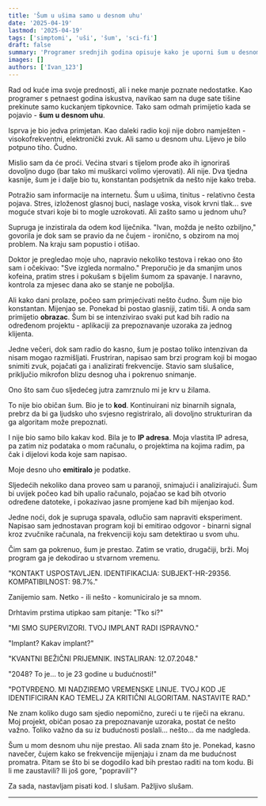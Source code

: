 ```yaml
---
title: 'Šum u ušima samo u desnom uhu'
date: '2025-04-19'
lastmod: '2025-04-19'
tags: ['simptomi', 'uši', 'šum', 'sci-fi']
draft: false
summary: 'Programer srednjih godina opisuje kako je uporni šum u desnom uhu doveo do zapanjujućeg otkrića o prirodi stvarnosti.'
images: []
authors: ['Ivan_123']
---
```


Rad od kuće ima svoje prednosti, ali i neke manje poznate nedostatke. Kao programer s petnaest godina iskustva, navikao sam na duge sate tišine prekinute samo kuckanjem tipkovnice. Tako sam odmah primijetio kada se pojavio - **šum u desnom uhu**.

Isprva je bio jedva primjetan. Kao daleki radio koji nije dobro namješten - visokofrekventni, elektronički zvuk. Ali samo u desnom uhu. Lijevo je bilo potpuno tiho. Čudno.

Mislio sam da će proći. Većina stvari s tijelom prođe ako ih ignoriraš dovoljno dugo (bar tako mi muškarci volimo vjerovati). Ali nije. Dva tjedna kasnije, šum je i dalje bio tu, konstantan podsjetnik da nešto nije kako treba.

Potražio sam informacije na internetu. Šum u ušima, tinitus - relativno česta pojava. Stres, izloženost glasnoj buci, naslage voska, visok krvni tlak... sve moguće stvari koje bi to mogle uzrokovati. Ali zašto samo u jednom uhu?

Supruga je inzistirala da odem kod liječnika. "Ivan, možda je nešto ozbiljno," govorila je dok sam se pravio da ne čujem - ironično, s obzirom na moj problem. Na kraju sam popustio i otišao.

Doktor je pregledao moje uho, napravio nekoliko testova i rekao ono što sam i očekivao: "Sve izgleda normalno." Preporučio je da smanjim unos kofeina, pratim stres i pokušam s bijelim šumom za spavanje. I naravno, kontrola za mjesec dana ako se stanje ne poboljša.

Ali kako dani prolaze, počeo sam primjećivati nešto čudno. Šum nije bio konstantan. Mijenjao se. Ponekad bi postao glasniji, zatim tiši. A onda sam primijetio **obrazac**. Šum bi se intenzivirao svaki put kad bih radio na određenom projektu - aplikaciji za prepoznavanje uzoraka za jednog klijenta.

Jedne večeri, dok sam radio do kasno, šum je postao toliko intenzivan da nisam mogao razmišljati. Frustriran, napisao sam brzi program koji bi mogao snimiti zvuk, pojačati ga i analizirati frekvencije. Stavio sam slušalice, priključio mikrofon blizu desnog uha i pokrenuo snimanje.

Ono što sam čuo sljedećeg jutra zamrznulo mi je krv u žilama.

To nije bio običan šum. Bio je to **kod**. Kontinuirani niz binarnih signala, prebrz da bi ga ljudsko uho svjesno registriralo, ali dovoljno strukturiran da ga algoritam može prepoznati.

I nije bio samo bilo kakav kod. Bila je to **IP adresa**. Moja vlastita IP adresa, pa zatim niz podataka o mom računalu, o projektima na kojima radim, pa čak i dijelovi koda koje sam napisao.

Moje desno uho **emitiralo** je podatke.

Sljedećih nekoliko dana proveo sam u paranoji, snimajući i analizirajući. Šum bi uvijek počeo kad bih upalio računalo, pojačao se kad bih otvorio određene datoteke, i pokazivao jasne promjene kad bih mijenjao kod.

Jedne noći, dok je supruga spavala, odlučio sam napraviti eksperiment. Napisao sam jednostavan program koji bi emitirao odgovor - binarni signal kroz zvučnike računala, na frekvenciji koju sam detektirao u svom uhu.

Čim sam ga pokrenuo, šum je prestao. Zatim se vratio, drugačiji, brži. Moj program ga je dekodirao u stvarnom vremenu.

"KONTAKT USPOSTAVLJEN. IDENTIFIKACIJA: SUBJEKT-HR-29356. KOMPATIBILNOST: 98.7%."

Zanijemio sam. Netko - ili nešto - komuniciralo je sa mnom.

Drhtavim prstima utipkao sam pitanje: "Tko si?"

"MI SMO SUPERVIZORI. TVOJ IMPLANT RADI ISPRAVNO."

"Implant? Kakav implant?"

"KVANTNI BEŽIČNI PRIJEMNIK. INSTALIRAN: 12.07.2048."

"2048? To je... to je 23 godine u budućnosti!"

"POTVRĐENO. MI NADZIREMO VREMENSKE LINIJE. TVOJ KOD JE IDENTIFICIRAN KAO TEMELJ ZA KRITIČNI ALGORITAM. NASTAVITE RAD."

Ne znam koliko dugo sam sjedio nepomično, zureći u te riječi na ekranu. Moj projekt, običan posao za prepoznavanje uzoraka, postat će nešto važno. Toliko važno da su iz budućnosti poslali... nešto... da me nadgleda.

Šum u mom desnom uhu nije prestao. Ali sada znam što je. Ponekad, kasno navečer, čujem kako se frekvencije mijenjaju i znam da me budućnost promatra. Pitam se što bi se dogodilo kad bih prestao raditi na tom kodu. Bi li me zaustavili? Ili još gore, "popravili"?

Za sada, nastavljam pisati kod. I slušam. Pažljivo slušam.

<StoryDisclaimer />

---

<SymptomStoryForm />